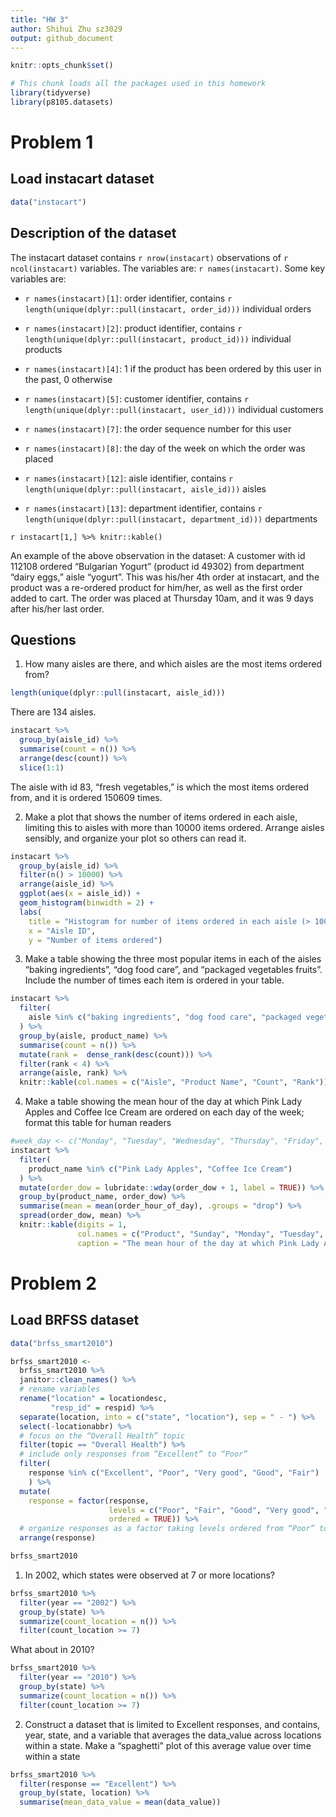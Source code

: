 ```yaml
---
title: "HW 3"
author: Shihui Zhu sz3029
output: github_document
---
```


```r
knitr::opts_chunk$set()
```

```r
# This chunk loads all the packages used in this homework
library(tidyverse)
library(p8105.datasets)
```

# Problem 1

## Load instacart dataset
```r
data("instacart")
```

## Description of the dataset

The instacart dataset contains `r nrow(instacart)` observations of `r ncol(instacart)` variables. The variables are: ``r names(instacart)``. Some key variables are: 

* ``r names(instacart)[1]``: order identifier, contains `r length(unique(dplyr::pull(instacart, order_id)))` individual orders

* ``r names(instacart)[2]``: product identifier, contains `r length(unique(dplyr::pull(instacart, product_id)))` individual products

* ``r names(instacart)[4]``: 1 if the product has been ordered by this user in the past, 0 otherwise

* ``r names(instacart)[5]``: customer identifier, contains `r length(unique(dplyr::pull(instacart, user_id)))` individual customers

* ``r names(instacart)[7]``: the order sequence number for this user

* ``r names(instacart)[8]``: the day of the week on which the order was placed

* ``r names(instacart)[12]``: aisle identifier, contains `r length(unique(dplyr::pull(instacart, aisle_id)))` aisles

* ``r names(instacart)[13]``: department identifier, contains `r length(unique(dplyr::pull(instacart, department_id)))` departments

`r instacart[1,] %>% knitr::kable()`

An example of the above observation in the dataset: A customer with id 112108 ordered "Bulgarian Yogurt" (product id 49302) from department "dairy eggs," aisle "yogurt". This was his/her 4th order at instacart, and the product was a re-ordered product for him/her, as well as the first order added to cart. The order was placed at Thursday 10am, and it was 9 days after his/her last order. 

## Questions

1. How many aisles are there, and which aisles are the most items ordered from?
```r
length(unique(dplyr::pull(instacart, aisle_id)))
```

There are 134 aisles.

```r
instacart %>%
  group_by(aisle_id) %>%
  summarise(count = n()) %>%
  arrange(desc(count)) %>%
  slice(1:1)
```

The aisle with id 83, "fresh vegetables," is which the most items ordered from, and it is ordered 150609 times.

2. Make a plot that shows the number of items ordered in each aisle, limiting this to aisles with more than 10000 items ordered. Arrange aisles sensibly, and organize your plot so others can read it.

```r
instacart %>%
  group_by(aisle_id) %>%
  filter(n() > 10000) %>%
  arrange(aisle_id) %>%
  ggplot(aes(x = aisle_id)) +
  geom_histogram(binwidth = 2) +
  labs(
    title = "Histogram for number of items ordered in each aisle (> 10000 items ordered)",
    x = "Aisle ID",
    y = "Number of items ordered")
```

3. Make a table showing the three most popular items in each of the aisles “baking ingredients”, “dog food care”, and “packaged vegetables fruits”. Include the number of times each item is ordered in your table.

```r
instacart %>%
  filter(
    aisle %in% c("baking ingredients", "dog food care", "packaged vegetables fruits")
  ) %>%
  group_by(aisle, product_name) %>%
  summarise(count = n()) %>%
  mutate(rank =  dense_rank(desc(count))) %>%
  filter(rank < 4) %>% 
  arrange(aisle, rank) %>%
  knitr::kable(col.names = c("Aisle", "Product Name", "Count", "Rank"))
```

4. Make a table showing the mean hour of the day at which Pink Lady Apples and Coffee Ice Cream are ordered on each day of the week; format this table for human readers 

```r
#week_day <- c("Monday", "Tuesday", "Wednesday", "Thursday", "Friday", "Saturday", "Sunday")
instacart %>%
  filter(
    product_name %in% c("Pink Lady Apples", "Coffee Ice Cream")
  ) %>%
  mutate(order_dow = lubridate::wday(order_dow + 1, label = TRUE)) %>%
  group_by(product_name, order_dow) %>%
  summarise(mean = mean(order_hour_of_day), .groups = "drop") %>%
  spread(order_dow, mean) %>%
  knitr::kable(digits = 1, 
               col.names = c("Product", "Sunday", "Monday", "Tuesday", "Wednesday", "Thursday", "Friday", "Saturday"),
               caption = "The mean hour of the day at which Pink Lady Apples and Coffee Ice Cream are ordered on each day of the week")
```

# Problem 2

## Load BRFSS dataset
```r
data("brfss_smart2010")

brfss_smart2010 <- 
  brfss_smart2010 %>% 
  janitor::clean_names() %>%
  # rename variables
  rename("location" = locationdesc, 
         "resp_id" = respid) %>%
  separate(location, into = c("state", "location"), sep = " - ") %>%
  select(-locationabbr) %>%
  # focus on the “Overall Health” topic
  filter(topic == "Overall Health") %>% 
  # include only responses from “Excellent” to “Poor”
  filter(
    response %in% c("Excellent", "Poor", "Very good", "Good", "Fair")
    ) %>%
  mutate(
    response = factor(response, 
                      levels = c("Poor", "Fair", "Good", "Very good", "Excellent"), 
                      ordered = TRUE)) %>%
  # organize responses as a factor taking levels ordered from “Poor” to “Excellent”
  arrange(response)

brfss_smart2010
```

1. In 2002, which states were observed at 7 or more locations? 
```r
brfss_smart2010 %>%
  filter(year == "2002") %>%
  group_by(state) %>%
  summarize(count_location = n()) %>%
  filter(count_location >= 7)
```

What about in 2010?
```r
brfss_smart2010 %>%
  filter(year == "2010") %>%
  group_by(state) %>%
  summarize(count_location = n()) %>%
  filter(count_location >= 7)
```

2. Construct a dataset that is limited to Excellent responses, and contains, year, state, and a variable that averages the data_value across locations within a state. Make a “spaghetti” plot of this average value over time within a state

```r
brfss_smart2010 %>%
  filter(response == "Excellent") %>%
  group_by(state, location) %>%
  summarise(mean_data_value = mean(data_value))
```


